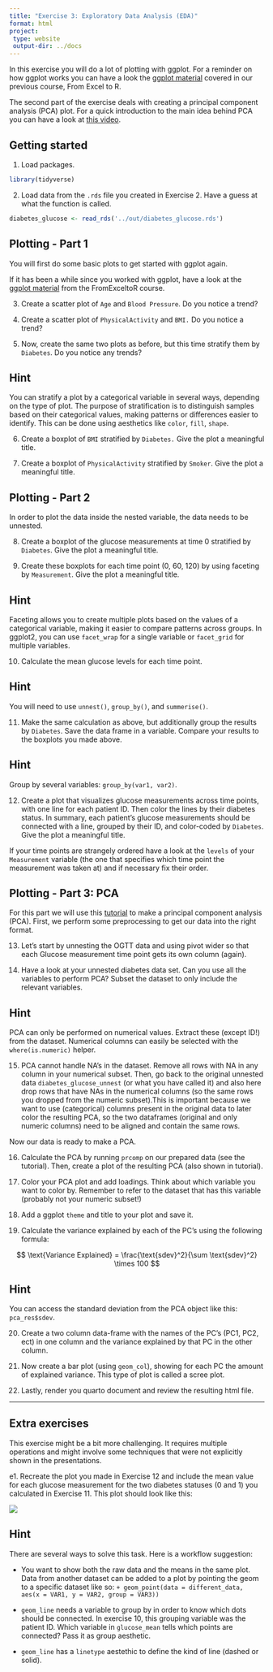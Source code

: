 ```yaml
---
title: "Exercise 3: Exploratory Data Analysis (EDA)"
format: html
project:
 type: website
 output-dir: ../docs
---
```


In this exercise you will do a lot of plotting with ggplot. For a reminder on how ggplot works you can have a look the [ggplot material](https://center-for-health-data-science.github.io/FromExceltoR/Presentations/presentation3.html) covered in our previous course, From Excel to R. 

The second part of the exercise deals with creating a principal component analysis (PCA) plot. For a quick introduction to the main idea behind PCA you can have a look at [this video](https://www.youtube.com/watch?v=HMOI_lkzW08&t=194).  

## Getting started 

1. Load packages. 

```r
library(tidyverse)
```

2. Load data from the `.rds` file you created in Exercise 2. Have a guess at what the function is called. 

```r
diabetes_glucose <- read_rds('../out/diabetes_glucose.rds')
```

## Plotting - Part 1

You will first do some basic plots to get started with ggplot again. 

If it has been a while since you worked with ggplot, have a look at the [ggplot material](https://center-for-health-data-science.github.io/FromExceltoR/Presentations/presentation3.html) from the FromExceltoR course.

3. Create a scatter plot of `Age` and `Blood Pressure`. Do you notice a trend?

4. Create a scatter plot of `PhysicalActivity` and `BMI.` Do you notice a trend?

5. Now, create the same two plots as before, but this time stratify them by `Diabetes`. Do you notice any trends?

::: {.callout-tip collapse="true"}
## Hint

You can stratify a plot by a categorical variable in several ways, depending on the type of plot. The purpose of stratification is to distinguish samples based on their categorical values, making patterns or differences easier to identify. This can be done using aesthetics like `color`, `fill`, `shape`. 

:::


6. Create a boxplot of `BMI` stratified by `Diabetes.` Give the plot a meaningful title.


7. Create a boxplot of `PhysicalActivity` stratified by `Smoker`. Give the plot a meaningful title.


## Plotting - Part 2

In order to plot the data inside the nested variable, the data needs to be unnested. 

8. Create a boxplot of the glucose measurements at time 0 stratified by `Diabetes`. Give the plot a meaningful title.

9. Create these boxplots for each time point (0, 60, 120) by using faceting by `Measurement`. Give the plot a meaningful title.

::: {.callout-tip collapse="true"}
## Hint
Faceting allows you to create multiple plots based on the values of a categorical variable, making it easier to compare patterns across groups. In ggplot2, you can use `facet_wrap` for a single variable or `facet_grid` for multiple variables.

:::

10. Calculate the mean glucose levels for each time point. 

::: {.callout-tip collapse="true"}
## Hint
You will need to use `unnest()`, `group_by()`, and `summerise()`.

:::

11. Make the same calculation as above, but additionally group the results by `Diabetes`. Save the data frame in a variable. Compare your results to the boxplots you made above. 

::: {.callout-tip collapse="true"}
## Hint
Group by several variables: `group_by(var1, var2)`.

:::

12. Create a plot that visualizes glucose measurements across time points, with one line for each patient ID. Then color the lines by their diabetes status. In summary, each patient's glucose measurements should be connected with a line, grouped by their ID, and color-coded by `Diabetes`. Give the plot a meaningful title. 

If your time points are strangely ordered have a look at the `levels` of your `Measurement` variable (the one that specifies which time point the measurement was taken at) and if necessary fix their order.

## Plotting - Part 3: PCA 

For this part we will use this [tutorial](https://cran.r-project.org/web/packages/ggfortify/vignettes/plot_pca.html) to make a principal component analysis (PCA). First, we perform some preprocessing to get our data into the right format. 

13. Let's start by unnesting the OGTT data and using pivot wider so that each Glucose measurement time point gets its own column (again). 

14. Have a look at your unnested diabetes data set. Can you use all the variables to perform PCA? Subset the dataset to only include the relevant variables.

::: {.callout-tip collapse="true"}
## Hint
PCA can only be performed on numerical values. Extract these (except ID!) from the dataset. 
Numerical columns can easily be selected with the `where(is.numeric)` helper.
:::

15. PCA cannot handle NA's in the dataset. Remove all rows with NA in any column in your numerical subset. 
Then, go back to the original unnested data `diabetes_glucose_unnest` (or what you have called it) and also here drop rows that have NAs in the numerical columns (so the same rows you dropped from the numeric subset).This is important because we want to use (categorical) columns present in the original data to later color the resulting PCA, so the two dataframes (original and only numeric columns) need to be aligned and contain the same rows.


Now our data is ready to make a PCA.

16. Calculate the PCA by running `prcomp` on our prepared data (see the tutorial). Then, create a plot of the resulting PCA (also shown in tutorial).


17. Color your PCA plot and add loadings. Think about which variable you want to color by. Remember to refer to the dataset that has this variable (probably not your numeric subset!)

18. Add a ggplot `theme` and title to your plot and save it. 


19. Calculate the variance explained by each of the PC's using the following formula:

$$
\text{Variance Explained} = \frac{\text{sdev}^2}{\sum \text{sdev}^2} \times 100
$$

::: {.callout-tip collapse="true"}
## Hint

You can access the standard deviation from the PCA object like this: `pca_res$sdev`. 

:::

20. Create a two column data-frame with the names of the PC's (PC1, PC2, ect) in one column and the variance explained by that PC in the other column. 


21. Now create a bar plot (using `geom_col`), showing for each PC the amount of explained variance. This type of plot is called a scree plot.  


22. Lastly, render you quarto document and review the resulting html file.

-------------------------------

## Extra exercises

This exercise might be a bit more challenging. It requires multiple operations and might involve some techniques that were not explicitly shown in the presentations.  

e1. Recreate the plot you made in Exercise 12 and include the mean value for each glucose measurement for the two diabetes statuses (0 and 1) you calculated in Exercise 11. This plot should look like this:

![](../out/figure3_13.png){fig-align="center"}


::: {.callout-tip collapse="true"}
## Hint
There are several ways to solve this task. Here is a workflow suggestion:

  - You want to show both the raw data and the means in the same plot. Data from another dataset can be added to a plot by pointing the geom to a specific dataset like so: `+ geom_point(data = different_data, aes(x = VAR1, y = VAR2, group = VAR3))`
 
  - `geom_line` needs a variable to group by in order to know which dots should be connected. In exercise 10, this grouping variable was the patient ID. Which variable in `glucose_mean` tells which points are connected? Pass it as group aesthetic.  
  
  - `geom_line` has a `linetype` aestethic to define the kind of line (dashed or solid). 

::: 
